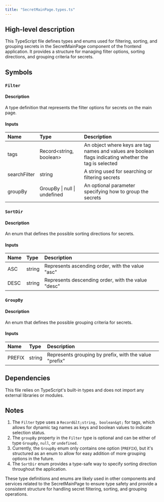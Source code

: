 ```yaml
---
title: "SecretMainPage.types.ts"
---
```


## High-level description
This TypeScript file defines types and enums used for filtering, sorting, and grouping secrets in the SecretMainPage component of the frontend application. It provides a structure for managing filter options, sorting directions, and grouping criteria for secrets.

## Symbols

### `Filter`
#### Description
A type definition that represents the filter options for secrets on the main page.

#### Inputs
| Name | Type | Description |
|:-----|:-----|:------------|
| tags | Record&lt;string, boolean&gt; | An object where keys are tag names and values are boolean flags indicating whether the tag is selected |
| searchFilter | string | A string used for searching or filtering secrets |
| groupBy | GroupBy \| null \| undefined | An optional parameter specifying how to group the secrets |

### `SortDir`
#### Description
An enum that defines the possible sorting directions for secrets.

#### Inputs
| Name | Type | Description |
|:-----|:-----|:------------|
| ASC | string | Represents ascending order, with the value "asc" |
| DESC | string | Represents descending order, with the value "desc" |

### `GroupBy`
#### Description
An enum that defines the possible grouping criteria for secrets.

#### Inputs
| Name | Type | Description |
|:-----|:-----|:------------|
| PREFIX | string | Represents grouping by prefix, with the value "prefix" |

## Dependencies
This file relies on TypeScript's built-in types and does not import any external libraries or modules.

## Notes
1. The `Filter` type uses a `Record&lt;string, boolean&gt;` for tags, which allows for dynamic tag names as keys and boolean values to indicate selection status.
2. The `groupBy` property in the `Filter` type is optional and can be either of type `GroupBy`, `null`, or `undefined`.
3. Currently, the `GroupBy` enum only contains one option (`PREFIX`), but it's structured as an enum to allow for easy addition of more grouping options in the future.
4. The `SortDir` enum provides a type-safe way to specify sorting direction throughout the application.

These type definitions and enums are likely used in other components and services related to the SecretMainPage to ensure type safety and provide a consistent structure for handling secret filtering, sorting, and grouping operations.